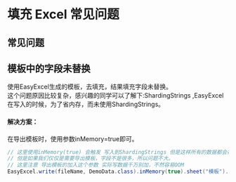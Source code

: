# 填充 Excel 常见问题

## 常见问题

## 模板中的字段未替换

使用EasyExcel生成的模板，去填充，结果填充字段未替换。   
这个问题原因比较复杂，感兴趣的同学可以了解下:ShardingStrings ,EasyExcel在写入的时候，为了省内存，而未使用ShardingStrings。

#### 解决方案：

在导出模板时，使用参数inMemory=true即可。

```java 
// 这里使用inMemory(true) 会触发 写入到ShardingStrings 但是这样所有的数据都会在内存 所以容易OOM
// 但是如果我们仅仅是需要导出模板，字段不是很多，所以问题不大。
// 这里注意 导出模板的加入这个参数 实际写数据千万别加，不然容易OOM
EasyExcel.write(fileName, DemoData.class).inMemory(true).sheet("模板").doWrite(fillData());
```